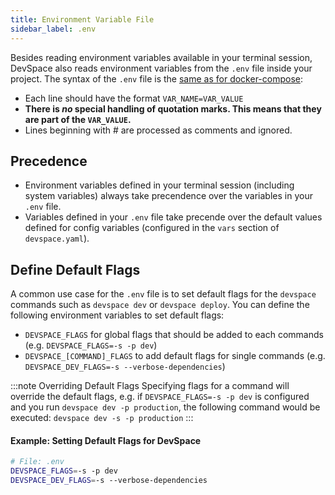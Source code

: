 ```yaml
---
title: Environment Variable File
sidebar_label: .env
---
```


Besides reading environment variables available in your terminal session, DevSpace also reads environment variables from the `.env` file inside your project. The syntax of the `.env` file is the [same as for docker-compose](https://docs.docker.com/compose/env-file/):

- Each line should have the format `VAR_NAME=VAR_VALUE`
- **There is *no* special handling of quotation marks. This means that they are part of the `VAR_VALUE`.**
- Lines beginning with # are processed as comments and ignored.

## Precedence
- Environment variables defined in your terminal session (including system variables) always take precendence over the variables in your `.env` file.
- Variables defined in your `.env` file take precende over the default values defined for config variables (configured in the `vars` section of `devspace.yaml`).

## Define Default Flags
A common use case for the `.env` file is to set default flags for the `devspace` commands such as `devspace dev` or `devspace deploy`. You can define the following environment variables to set default flags:
- `DEVSPACE_FLAGS` for global flags that should be added to each commands (e.g. `DEVSPACE_FLAGS=-s -p dev`)
- `DEVSPACE_[COMMAND]_FLAGS` to add default flags for single commands (e.g. `DEVSPACE_DEV_FLAGS=-s --verbose-dependencies`)

:::note Overriding Default Flags
Specifying flags for a command will override the default flags, e.g. if `DEVSPACE_FLAGS=-s -p dev` is configured and you run `devspace dev -p production`, the following command would be executed: `devspace dev -s -p production`
:::

#### Example: Setting Default Flags for DevSpace
```bash
# File: .env
DEVSPACE_FLAGS=-s -p dev
DEVSPACE_DEV_FLAGS=-s --verbose-dependencies
```

